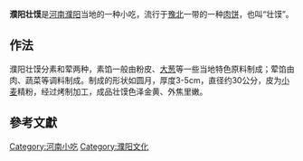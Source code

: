 
'''濮阳壮馍'''是[[河南|河南]][[濮阳|濮阳]]当地的一种小吃，流行于[[豫北|豫北]]一带的一种[[肉馅饼|肉饼]]，也叫“壮馍”{{r|濮陽}}。
== 作法 ==
濮阳壮馍分素和荤两种，素馅一般由粉皮、[[大葱|大葱]]等一些当地特色原料制成；荤馅由肉、蔬菜等调料制成。制成的形状如圆月，厚度3-5cm，直径约30公分，皮为[[小麦|小麦]]精粉，经过烤制加工，成品壮馍色泽金黄、外焦里嫩。

==參考文獻==
{{reflist|refs=
<ref name="濮陽">{{cite book|author1=旺旺中時|title=《濮陽》|publisher=旺旺中時文化傳媒(北京)有限公司|page=頁38-39}}</ref>
}}

[[Category:河南小吃|Category:河南小吃]]
[[Category:濮阳文化|Category:濮阳文化]]